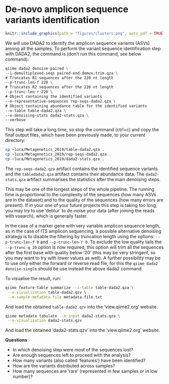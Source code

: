 # De-novo amplicon sequence variants identification
```r
knitr::include_graphics(path = "figures/clusters.png", auto_pdf = TRUE)
``` 

We will use DADA2 to identify the amplicon sequence variants (ASVs) among all the samples. To perform the variant sequence identification step with DADA2, the command is (don't run this command, see below command):

```bash
qiime dada2 denoise-paired \
--i-demultiplexed-seqs paired-end-demux.trim.qza \
# Truncates R1 sequences after the 220 nt length
--p-trunc-len-f 220 \
# Truncates R2 sequences after the 220 nt length
--p-trunc-len-r 220 \
# Object containing the identified variants
--o-representative-sequences rep-seqs-dada2.qza \
# Object containing abundance table for the identified variants
--o-table table-dada2.qza \
--o-denoising-stats dada2-stats.qza \
--verbose
```

This step will take a long time, so stop the command (ctrl+c) and copy the final output files, which have been previously made, to your current directory:

```bash
cp ~luca/Metagenetics_2019/table-dada2.qza .
cp ~luca/Metagenetics_2019/rep-seqs-dada2.qza .
cp ~luca/Metagenetics_2019/dada2-stats.qza .
```

The `rep-seqs-dada2.qza` artifact contains the identified sequence variants and the `tabledada2.qza` artifact contains their abundance data. The `dada2-stats.qza` artifact summarises the statistics after the main denoising steps.

This may be one of the longest steps of the whole pipeline. The running time is proportional to the complexity of the sequences (how many ASVs are in the dataset) and to the quality of the sequences (how many errors are present). If in your one of your future projects this step is taking too long, you may try to use ‘deblur’ to de-noise your data (after joining the reads with vsearch), which is generally faster.

In the case of a marker gene with very variable amplicon sequence length, as in the case of ITS amplicon sequencing, a possible alternative denoising strategy is to disable the filtering by truncation length using the options: `--p-trunc-len-f 0` and `--p-trunc-len-r 0`. To exclude the low quality tails the `--p-trunc-q 20` option is now required, this option will trim all the sequences after the first base with quality below ‘20’ (this may be very stringent, so you may want to try with lower values as well). A further possibility may be to use only either the forward or reverse read file, for this the `qiime dada2 denoise-single` should be use instead the above dada2 command.

To visualise the result, run:

```bash
qiime feature-table summarize --i-table table-dada2.qza \
 --o-visualization table-dada2.qzv \
 --m-sample-metadata-file metadata.file.txt
```
 
And load the obtained `table-dada2.qzv` into the ‘view.qiime2.org’ website.

```bash
qiime metadata tabulate --m-input dada2-stats.qza \
 --o-visualization dada2-stats.qzv
```
 
And load the obtained ‘dada2-stats.qzv’ into the ‘view.qiime2.org’ website.

__Questions__: 

- In which denoising step were most of the sequences lost?
- Are enough sequences left to proceed with the analysis? 
- How many variants (also called ‘features’) have been identified? 
- How are the variants distributed across samples? 
- How many sequences are ‘rare’ (represented in few samples or in low number)?